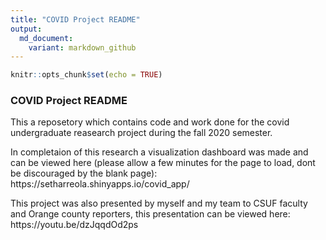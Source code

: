 ```yaml
---
title: "COVID Project README"
output:
  md_document:
    variant: markdown_github
---
```


```r
knitr::opts_chunk$set(echo = TRUE)
```

### COVID Project README

This a reposetory which contains code and work done for the covid undergraduate reasearch project during the fall 2020 semester. 

In completaion of this research a visualization dashboard was made and can be viewed here (please allow a few minutes for the page to load, dont be discouraged by the blank page):
https://setharreola.shinyapps.io/covid_app/

This project was also presented by myself and my team to CSUF faculty and Orange county reporters, this presentation can be viewed here: https://youtu.be/dzJqqdOd2ps